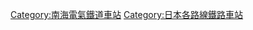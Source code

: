 {{DEFAULTSORT:Tanagawa}}

[[Category:南海電氣鐵道車站|Category:南海電氣鐵道車站]]
[[Category:日本各路線鐵路車站|Category:日本各路線鐵路車站]]